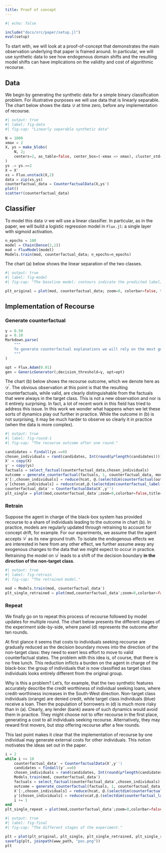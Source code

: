 ```yaml
---
title: Proof of concept
---
```


```julia
#| echo: false

include("docs/src/paper/setup.jl")
eval(setup)
```

To start with, we will look at a proof-of-concept that demonstrates the main observation underlying that paper is framed around. In particular, we will use synthetic data to see how endogenous domain shifts and the resulting model shifts can have implications on the validity and cost of algorithmic recourse.

## Data

We begin by generating the synthetic data for a simple binary classification problem. For illustrative purposes we will use data that is linearly separable. The chart below shows the data $\mathcal{D}$ at time zero, before any implementation of recourse.

```julia
#| output: true
#| label: fig-data
#| fig-cap: "Linearly separable synthetic data"

N = 1000
xmax = 2
X, ys = make_blobs(
    N, 2; 
    centers=2, as_table=false, center_box=(-xmax => xmax), cluster_std=0.1
)
ys .= ys.==2
X = X'
xs = Flux.unstack(X,2)
data = zip(xs,ys)
counterfactual_data = CounterfactualData(X,ys')
plot()
scatter!(counterfactual_data)
```

## Classifier 

To model this data $\mathcal{D}$ we will use a linear classifier. In particular, as in the paper, we will build a logistic regression model in `Flux.jl`: a single layer with sigmoid activation. 

```julia
n_epochs = 100
model = Chain(Dense(2,1))
mod = FluxModel(model)
Models.train(mod, counterfactual_data; n_epochs=n_epochs)
```

The chart (a) below shows the linear separation of the two classes.

```julia
#| output: true
#| label: fig-model
#| fig-cap: "The baseline model: contours indicate the predicted label; dots indicate observed data points."

plt_original = plot(mod, counterfactual_data; zoom=0, colorbar=false, title="(a)")
```

## Implementation of Recourse

### Generate counterfactual

```julia
γ = 0.50
μ = 0.10
Markdown.parse(
    """
    To generate counterfactual explanations we will rely on the most generic approach. As our decision threshold we will use $(γ*100)% here. In other words, the counterfactual is considered as valid, as soon as the classifier is more convinced that it belongs to the target class (blue) than the non-target class (orange). In each round we will implement recourse for $(μ * 100)% of the individuals in the non-target class. 
    """
)
```

```julia
opt = Flux.Adam(0.01)
gen = GenericGenerator(;decision_threshold=γ, opt=opt)
```

The chart (b) below shows the recourse outcome, which we denote here as $\mathcal{D}^{\prime}$. The obvious observation at this point is that the resulting counterfactuals, while valid, are clearly distinguishable from the factuals that were always in the target class. This is not a new observation and nor is it entirely surprising. In fact, a lot of recent work in this field has tried to address this issue. In this work we wonder what happens when we let these sorts of dynamics play out further in practice. While the outcome in (b) is not surprising, it may be much harder to observe so clearly it in practice (when the data is more complex).

```julia
#| output: true
#| label: fig-round-1
#| fig-cap: "The recourse outcome after one round."

candidates = findall(ys.==0)
chosen_individuals = rand(candidates, Int(round(μ*length(candidates))))
X′ = copy(X)
y′ = copy(ys)
factuals = select_factual(counterfactual_data,chosen_individuals)
outcome = generate_counterfactual(factuals, 1, counterfactual_data, mod, gen; initialization=:identity)
X′[:,chosen_individuals] = reduce(hcat, @.(selectdim(counterfactual(outcome), 3, 1)))
y′[chosen_individuals] = reduce(vcat,@.(selectdim(counterfactual_label(outcome),3,1)))
counterfactual_data′ = CounterfactualData(X′,y′')
plt_single = plot(mod,counterfactual_data′;zoom=0,colorbar=false,title="(b)")
```

### Retrain

Suppose the agent in charge of the black-box system has provided recourse to a share of individuals leading to the outcome in chart (b). In practice, models are regularly updated through retraining to account for concept drift, for example. For our experiments, we assume that the agent accepts $\mathcal{D}^{\prime}$ as its new ground truth. To isolate the endogenous effects we are interested in here from any other effect, we further assume away any exogenous changes to the data that we might expect to occur in practice. Retraining the model on $\mathcal{D}^{\prime}$ leads to a shift of the decision boundary **in the direction of the non-target class**. 

```julia
#| output: true
#| label: fig-retrain
#| fig-cap: "The retrained model."

mod = Models.train(mod, counterfactual_data′)
plt_single_retrained = plot(mod,counterfactual_data′;zoom=0,colorbar=false,title="(c)")
```

### Repeat

We finally go on to repeat this process of recourse followed by model updates for multiple round. The chart below presents the different stages of the experiment side-by-side, where panel (d) represents the outcome after ten rounds. 

At first glance it seems that costs to individuals seeking recourse are gradually reduced as the decision boundary moves into the direction of the non-target class: they need to exert less effort to move to valid counterfactual states. The problem with this idea is, of course, that there is no free lunch. This reduction inflicts a burden on the agent in charge of the black-box: the group of individuals that is now classified as target class individuals looks entirely different from the original group. 

Why is this a problem? Let's, for example, that the two synthetic features accurately describe the credit worthiness of individual seeking loans, where credit-worthiness increases in the South-West direction. Non-target class individuals (orange) are denied credit, while target class individuals (blue) receive a loan. Then the population of borrowers in (d) is much more risky than in (a). Clearly, any lender (bank) aware of such dynamics would avoid them in practice. They might choose not to offer recourse in the first place, generating a cost to all individuals seeking recourse. Alternatively, they may reward first movers, but stop offering recourse after a few rounds. 

This last point makes it clear that the implementation of recourse by one individual may generate external costs for other individuals. This notion motivates the ideas set out in the paper.

```julia
i = 2
while i <= 10
    counterfactual_data′ = CounterfactualData(X′,y′')
    candidates = findall(y′.==0)
    chosen_individuals = rand(candidates, Int(round(μ*length(candidates))))
    Models.train(mod, counterfactual_data′)
    factuals = select_factual(counterfactual_data′,chosen_individuals)
    outcome = generate_counterfactual(factuals, 1, counterfactual_data′, mod, gen; initialization=:identity)
    X′[:,chosen_individuals] = reduce(hcat, @.(selectdim(counterfactual(outcome), 3, 1)))
    y′[chosen_individuals] = reduce(vcat,@.(selectdim(counterfactual_label(outcome),3,1)))
    i += 1
end
plt_single_repeat = plot(mod,counterfactual_data′;zoom=0,colorbar=false,title="(d)")
```

```julia
#| output: true
#| label: fig-final
#| fig-cap: "The different stages of the experiment."

plt = plot(plt_original, plt_single, plt_single_retrained, plt_single_repeat, layout=(1,4), legend=false, axis=nothing, size=(600,165))
savefig(plt, joinpath(www_path, "poc.png"))
plt
```